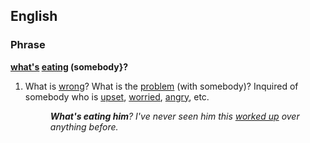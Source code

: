==English==

===Phrase===
'''[[what's]] [[eating]] (somebody}?'''
#{{idiom}} What is [[wrong]]?  What is the [[problem]] (with somebody)?  Inquired of somebody who is [[upset]], [[worried]], [[angry]], etc.
#:'''''What's eating him'''?  I've never seen him this [[worked up]] over anything before.''